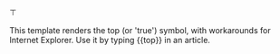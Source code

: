 <font face="Lucida Sans Unicode">⊤</font><noinclude>

This template renders the top (or 'true') symbol, with workarounds for Internet Explorer. Use it by typing <nowiki>{{top}}</nowiki> in an article.

</noinclude>